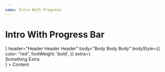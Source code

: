 ```yaml
---
name: Intro With Progress
---
```



# Intro With Progress Bar

<Playground>
    <IntroWithProgress
        zIndex={2000}
        color="red"
        progress={15}
        logo={<IntroGifLogo src="https://media0.giphy.com/media/l3vR16pONsV8cKkWk/giphy.gif" />}
        header="Header Header Header"
        body="Body Body Body"
        bodyStyle={{
            color: "red",
            fontWeight: 'bold',
        }}
        extra={<div>Something Extra</div>}
    >
        Content
    </IntroWithProgress>
</Playground>
